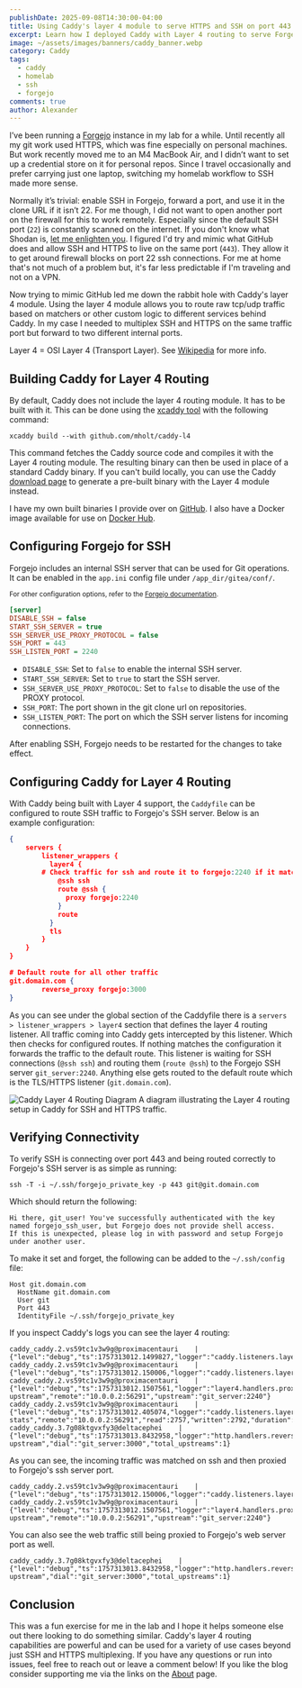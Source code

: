 ```yaml
---
publishDate: 2025-09-08T14:30:00-04:00
title: Using Caddy's layer 4 module to serve HTTPS and SSH on port 443 for Forgejo
excerpt: Learn how I deployed Caddy with Layer 4 routing to serve Forgejo HTTPS and SSH access on port 443.
image: ~/assets/images/banners/caddy_banner.webp
category: Caddy
tags:
  - caddy
  - homelab
  - ssh
  - forgejo
comments: true
author: Alexander
---
```



<SkipAnchor anchor="#building-caddy-for-layer-4-routing" />

I’ve been running a <a href="/posts/2024/06/03/upgradingforgejo/" target="_blank">Forgejo</a> instance in my lab for a while. Until recently all my git work used HTTPS, which was fine especially on personal machines. But work recently moved me to an M4 MacBook Air, and I didn’t want to set up a credential store on it for personal repos. Since I travel occasionally and prefer carrying just one laptop, switching my homelab workflow to SSH made more sense.

Normally it’s trivial: enable SSH in Forgejo, forward a port, and use it in the clone URL if it isn’t 22. For me though, I did not want to open another port on the firewall for this to work remotely. Especially since the default SSH port (`22`) is constantly scanned on the internet. If you don't know what Shodan is, <a href="https://www.shodan.io/">let me enlighten you</a>. I figured I'd try and mimic what GitHub does and allow SSH and HTTPS to live on the same port (`443`). They allow it to get around firewall blocks on port 22 ssh connections. For me at home that's not much of a problem but, it's far less predictable if I'm traveling and not on a VPN.

Now trying to mimic GitHub led me down the rabbit hole with Caddy's layer 4 module. Using the layer 4 module allows you to route raw tcp/udp traffic based on matchers or other custom logic to different services behind Caddy. In my case I needed to multiplex SSH and HTTPS on the same traffic port but forward to two different internal ports.

<Aside type="tip">
  Layer 4 = OSI Layer 4 (Transport Layer). See <a href="https://en.wikipedia.org/wiki/OSI_model#Layer_4:_Transport" target="_blank">Wikipedia</a> for more info.
</Aside>

## Building Caddy for Layer 4 Routing

By default, Caddy does not include the layer 4 routing module. It has to be built with it. This can be done using the <a href="https://github.com/caddyserver/xcaddy" target="_blank">xcaddy tool</a> with the following command:

```shell
xcaddy build --with github.com/mholt/caddy-l4
```

This command fetches the Caddy source code and compiles it with the Layer 4 routing module. The resulting binary can then be used in place of a standard Caddy binary. If you can't build locally, you can use the Caddy <a href="https://caddyserver.com/download" target="_blank">download page</a> to generate a pre-built binary with the Layer 4 module instead.

<Aside type="note">
  I have my own built binaries I provide over on <a href="https://github.com/alexandzors/caddy" target="_blank">GitHub</a>. I also have a Docker image available for use on <a href="https://hub.docker.com/r/alexandzors/caddy" target="_blank">Docker Hub</a>.
</Aside>

## Configuring Forgejo for SSH

Forgejo includes an internal SSH server that can be used for Git operations. It can be enabled in the `app.ini` config file under `/app_dir/gitea/conf/`.

<sub>For other configuration options, refer to the <a href="https://forgejo.org/docs/latest/admin/config-cheat-sheet/#server-server" target="_blank">Forgejo documentation</a>.</sub>

```ini title="app.ini"
[server]
DISABLE_SSH = false
START_SSH_SERVER = true
SSH_SERVER_USE_PROXY_PROTOCOL = false
SSH_PORT = 443
SSH_LISTEN_PORT = 2240
```

- `DISABLE_SSH`: Set to `false` to enable the internal SSH server.
- `START_SSH_SERVER`: Set to `true` to start the SSH server.
- `SSH_SERVER_USE_PROXY_PROTOCOL`: Set to `false` to disable the use of the PROXY protocol.
- `SSH_PORT`: The port shown in the git clone url on repositories.
- `SSH_LISTEN_PORT`: The port on which the SSH server listens for incoming connections.

After enabling SSH, Forgejo needs to be restarted for the changes to take effect.

## Configuring Caddy for Layer 4 Routing

With Caddy being built with Layer 4 support, the `Caddyfile` can be configured to route SSH traffic to Forgejo's SSH server. Below is an example configuration:

```json title="Caddyfile"
{
	servers {
		listener_wrappers {
		  layer4 {
        # Check traffic for ssh and route it to forgejo:2240 if it matches
		    @ssh ssh
		    route @ssh {
		      proxy forgejo:2240
		    }
		    route
		  }
		  tls
		}
	}
}

# Default route for all other traffic
git.domain.com {
		reverse_proxy forgejo:3000
}
```

As you can see under the global section of the Caddyfile there is a `servers > listener_wrappers > layer4` section that defines the layer 4 routing listener. All traffic coming into Caddy gets intercepted by this listener. Which then checks for configured routes. If nothing matches the configuration it forwards the traffic to the default route. This listener is waiting for SSH connections (`@ssh ssh`) and routing them (`route @ssh`) to the Forgejo SSH server `git_server:2240`. Anything else gets routed to the default route which is the TLS/HTTPS listener (`git.domain.com`).

<Image src={img1} alt="Caddy Layer 4 Routing Diagram" />
<ImgDesc>A diagram illustrating the Layer 4 routing setup in Caddy for SSH and HTTPS traffic.</ImgDesc>

## Verifying Connectivity

To verify SSH is connecting over port 443 and being routed correctly to Forgejo's SSH server is as simple as running:

```shell
ssh -T -i ~/.ssh/forgejo_private_key -p 443 git@git.domain.com
```

Which should return the following:

```log
Hi there, git_user! You've successfully authenticated with the key named forgejo_ssh_user, but Forgejo does not provide shell access.
If this is unexpected, please log in with password and setup Forgejo under another user.
```

To make it set and forget, the following can be added to the `~/.ssh/config` file:

```shell title="~/.ssh/config"
Host git.domain.com
  HostName git.domain.com
  User git
  Port 443
  IdentityFile ~/.ssh/forgejo_private_key
```

If you inspect Caddy's logs you can see the layer 4 routing:

```log
caddy_caddy.2.vs59tc1v3w9g@proximacentauri    | {"level":"debug","ts":1757313012.1499827,"logger":"caddy.listeners.layer4","msg":"prefetched","remote":"10.0.0.2:56291","bytes":21}
caddy_caddy.2.vs59tc1v3w9g@proximacentauri    | {"level":"debug","ts":1757313012.150006,"logger":"caddy.listeners.layer4","msg":"matching","remote":"10.0.0.2:56291","matcher":"layer4.matchers.ssh","matched":true}
caddy_caddy.2.vs59tc1v3w9g@proximacentauri    | {"level":"debug","ts":1757313012.1507561,"logger":"layer4.handlers.proxy","msg":"dial upstream","remote":"10.0.0.2:56291","upstream":"git_server:2240"}
caddy_caddy.2.vs59tc1v3w9g@proximacentauri    | {"level":"debug","ts":1757313012.405074,"logger":"caddy.listeners.layer4","msg":"connection stats","remote":"10.0.0.2:56291","read":2757,"written":2792,"duration":0.255775036}
caddy_caddy.3.7g08ktgvxfy3@deltacephei    | {"level":"debug","ts":1757313013.8432958,"logger":"http.handlers.reverse_proxy","msg":"selected upstream","dial":"git_server:3000","total_upstreams":1}
```

As you can see, the incoming traffic was matched on ssh and then proxied to Forgejo's ssh server port.

```log
caddy_caddy.2.vs59tc1v3w9g@proximacentauri    | {"level":"debug","ts":1757313012.150006,"logger":"caddy.listeners.layer4","msg":"matching","remote":"10.0.0.2:56291","matcher":"layer4.matchers.ssh","matched":true}
caddy_caddy.2.vs59tc1v3w9g@proximacentauri    | {"level":"debug","ts":1757313012.1507561,"logger":"layer4.handlers.proxy","msg":"dial upstream","remote":"10.0.0.2:56291","upstream":"git_server:2240"}
```

You can also see the web traffic still being proxied to Forgejo's web server port as well.

```log
caddy_caddy.3.7g08ktgvxfy3@deltacephei    | {"level":"debug","ts":1757313013.8432958,"logger":"http.handlers.reverse_proxy","msg":"selected upstream","dial":"git_server:3000","total_upstreams":1}
```

## Conclusion

This was a fun exercise for me in the lab and I hope it helps someone else out there looking to do something similar. Caddy's layer 4 routing capabilities are powerful and can be used for a variety of use cases beyond just SSH and HTTPS multiplexing. If you have any questions or run into issues, feel free to reach out or leave a comment below! If you like the blog consider supporting me via the links on the <a href="/about">About</a> page.